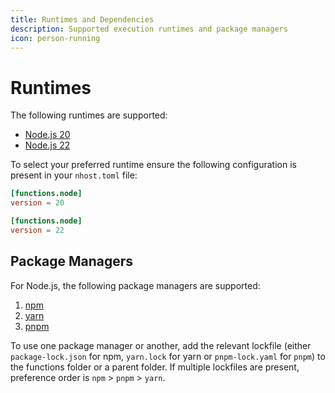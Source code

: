 ```yaml
---
title: Runtimes and Dependencies
description: Supported execution runtimes and package managers
icon: person-running
---
```


# Runtimes

The following runtimes are supported:

- [Node.js 20](https://nodejs.org)
- [Node.js 22](https://nodejs.org)

To select your preferred runtime ensure the following configuration is present in your `nhost.toml` file:

<Tabs>
  <Tab title="Node.js 20">

```toml
[functions.node]
version = 20
```

  </Tab>
  <Tab title="Node.js 22">

```toml
[functions.node]
version = 22
```

  </Tab>
</Tabs>

## Package Managers

For Node.js, the following package managers are supported:

1. [npm](https://www.npmjs.com)
2. [yarn](https://yarnpkg.com)
3. [pnpm](https://pnpm.io)

To use one package manager or another, add the relevant lockfile (either `package-lock.json` for npm, `yarn.lock` for yarn or `pnpm-lock.yaml` for `pnpm`) to the functions folder or a parent folder. If multiple lockfiles are present, preference order is `npm` > `pnpm` > `yarn`.
